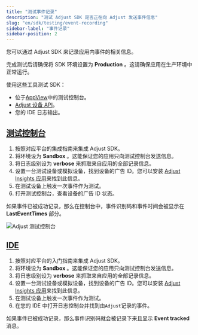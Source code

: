 ```yaml
---
title: "测试事件记录"
description: "测试 Adjust SDK 是否正在向 Adjust 发送事件信息"
slug: "en/sdk/testing/event-recording"
sidebar-label: "事件记录"
sidebar-position: 2
---
```

您可以通过 Adjust SDK 来记录应用内事件的相关信息。
<callout type="important"> 

完成测试后请确保将 SDK 环境设置为 **Production** 。这请确保应用在生产环境中正常运行。
</Callout> 

使用这些工具测试 SDK：

* 位于[AppView](https://help.adjust.com/en/article/testing-console)中的测试控制台。
* [Adjust 设备 API](/en/api/device-api/inspect)。
* 您的 IDE 日志输出。

[测试控制台](testing-console-1)
--------------------------

1. 按照对应平台的集成指南来集成 Adjust SDK。
2. 将环境设为 **Sandbox** 。这能保证您的应用只向测试控制台发送信息。
3. 将日志级别设为 **verbose** 来抓取来自应用的全部记录信息。
4. 设置一台测试设备或模拟设备，找到设备的广告 ID。您可以安装 [Adjust Insights 应用](https://apps.apple.com/us/app/adjust-insights/id1125517808)来找到此信息。
5. 在测试设备上触发一次事件作为测试。
6. 打开测试控制台，查看设备的广告 ID 状态。

如果事件已被成功记录，那么在控制台中，事件识别码和事件时间会被显示在 **LastEventTimes** 部分。

![Adjust 测试控制台](@images/sdk-testing/event/testing-console.png)

[IDE](ide-1)
------------

1. 按照对应平台的入门指南来集成 Adjust SDK。
2. 将环境设为 **Sandbox** 。这能保证您的应用只向测试控制台发送信息。
3. 将日志级别设为 **verbose** 来抓取来自应用的全部记录信息。
4. 设置一台测试设备或模拟设备，找到设备的广告 ID。您可以安装 [Adjust Insights 应用](https://apps.apple.com/us/app/adjust-insights/id1125517808)来找到此信息。
5. 在测试设备上触发一次事件作为测试。
6. 在您的 IDE 中打开日志控制台并找到由`Adjust`记录的事件。

如果事件已被成功记录，那么事件识别码就会被记录下来且显示 **Event tracked** 消息。

